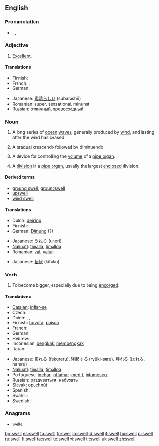 ==English==
{{wikipedia|dab=swell}}

===Pronunciation===
* {{enPR|swĕl}}, {{IPA|/swεl/}}, {{IPA|/swEl/}}
*: {{rhymes|ɛl}}

===Adjective===
{{en-adj|-}}

{{i|nonstandard}} {{en-adj|er}}

# {{informal}} [[excellent|Excellent]].

====Translations====
{{trans-top|excellent}}
* Finnish: {{t+|fi|erinomainen}}
* French: {{t+|fr|super}}, {{t+|fr|sensass}}
* German: {{t-|de|klasse}}
{{trans-mid}}
* Japanese: [[素晴らしい]] (subarashiī)
* Romanian: [[super]], [[senzaţional]], [[minunat]]
* Russian: [[отличный]], [[превосходный]]
{{trans-bottom}}

===Noun===
{{en-noun}}

# A long series of [[ocean]] [[wave]]s, generally produced by [[wind]], and lasting after the wind has ceased.
# {{music}} A gradual [[crescendo]] followed by [[diminuendo]].
# {{music}} A device for controlling the [[volume]] of a [[pipe organ]].
# {{music}} A [[division]] in a [[pipe organ]], usually the largest [[enclosed]] division.

====Derived terms====
* [[ground swell]], [[groundswell]]
* [[upswell]]
* [[wind swell]]

====Translations====
{{trans-top|series of waves}}
* Dutch: [[deining]] {{f}}
* Finnish: {{t+|fi|aallokko}}
* German: [[Dünung]] {{f}} (?)
{{trans-mid}}
* Japanese: [[うねり]] (uneri)
* [[Nahuatl]]: [[timalla]], [[timalloa]]
* Romanian: [[val]], [[valuri]]
{{trans-bottom}}

{{trans-top|music: crescendo followed by diminuendo}}
* Japanese: [[起伏]] (kifuku)
{{trans-mid}}
{{trans-bottom}}

{{trans-top|music: device in pipe organ}}
{{trans-mid}}
{{trans-bottom}}

===Verb===
{{en-verb|swells|swelling|swelled|'''[[swollen]] '''or''' [[swelled]]'''}}

# {{intransitive}} To become bigger, especially due to being [[engorge]]d.

====Translations====
{{trans-top|intransitive: to become bigger, especially due to being [[engorged]]}}
* [[Catalan]]: [[inflar-se]]
* Czech: {{t-|cs|otéct}}
* Dutch: {{t+|nl|zwellen}}, {{t+|nl|opzwellen}}, {{t+|nl|aanzwellen}}
* Finnish: [[turvota]], [[paisua]]
* French: {{t+|fr|gonfler}}
* German: {{t-|de|schwellen}}
* Hebrew: {{he-translation|אבב|avov}}
* Indonesian: [[bengkak]], [[bengkak|membengkak]]
* Italian: {{t+|it|gonfiare}}
{{trans-mid}}
* Japanese: [[膨れる]] (fukureru), [[隆起する]] (ryūki-suru), [[腫れる]] ([[はれる]], hareru)
* [[Nahuatl]]: [[timalla]], [[timalloa]]
* Portuguese: [[inchar]], [[inflamar]] ([[med.]]), [[intumescer]]
* Russian: [[раздуваться]], [[набухать]]
* Slovak: [[opuchnúť]]
* Spanish: {{t-|es|hincharse}}
* Swahili: {{t-|sw|fura|xs=Swahili}}
* Swedish: {{t+|sv|svälla}}
{{trans-bottom}}

===Anagrams===
* [[wells]]

[[bg:swell]]
[[es:swell]]
[[fa:swell]]
[[fr:swell]]
[[io:swell]]
[[id:swell]]
[[it:swell]]
[[hu:swell]]
[[pl:swell]]
[[ru:swell]]
[[fi:swell]]
[[ta:swell]]
[[te:swell]]
[[vi:swell]]
[[tr:swell]]
[[uk:swell]]
[[zh:swell]]